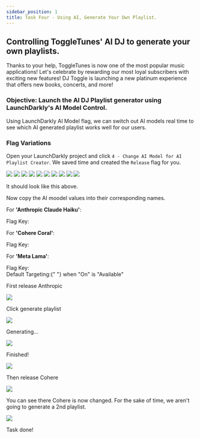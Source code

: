 ```yaml
---
sidebar_position: 1
title: Task Four - Using AI, Generate Your Own Playlist.
---
```



## Controlling ToggleTunes' AI DJ to generate your own playlists.

Thanks to your help, ToggleTunes is now one of the most popular music applications! Let's celebrate by rewarding our most loyal subscribers with exciting new features! DJ Toggle is launching a new platinum experience that offers new books, concerts, and more!

### Objective: Launch the AI DJ Playlist generator using LaunchDarkly's AI Model Control.

Using LaunchDarkly AI Model flag, we can switch out AI models real time to see which AI generated playlist works well for our users.

### Flag Variations

Open your LaunchDarkly project and click `4 - Change AI Model for AI Playlist Creator`. We saved time and created the `Release` flag for you.

<img src="/ai/1aiFlag.png" />
<img src="/ai/2aiEdit.png" />
<img src="/ai/3aiCopy.png" />
<img src="/ai/4aiSaveEdits.png" />
<img src="/ai/5aiComments.png" />
<img src="/ai/6aiTargeting.png" />
<img src="/ai/7aiOnSave.png" />
<img src="/ai/8aiEditAgain.png" />
<img src="/ai/9aiCohere.png" />
<img src="/ai/10aiReview.png" />


It should look like this above.

Now copy the AI moodel values into their corresponding names.

For **'Anthropic Claude Haiku'**:

<div className="flex items-center space-x-3">
  <span className="text-lg text-blue-500 font-bold">Flag Key:</span>
  <CopyField
    value={`{
  "max_tokens_to_sample": 1000,
  "modelId": "anthropic.claude-instant-v1",
  "temperature": 0.3,
  "top_p": 1
}`}
    client:load
  />
</div>

For **'Cohere Coral'**:

<div className="flex items-center space-x-3">
  <span className="text-lg text-blue-500 font-bold">Flag Key:</span>
  <CopyField
    value={`{
  "max_tokens": 1000,
  "modelId": "cohere.command-text-v14",
  "p": 1,
  "temperature": 0.5
}
`}
    client:load
  />
</div>

For **'Meta Lama'**:

<div className="flex items-center space-x-3">
  <span className="text-lg text-blue-500 font-bold">Flag Key:</span>
  <CopyField
    value={`{
    "max_gen_len": 1000,
    "modelId": "meta.llama2-13b-chat-v1",
    "temperature": 0.9,
    "top_p": 1
}
`}
    client:load
  />
</div>

</div>

<div className="flex items-center text-lg font-bold text-blue-500">
  Default Targeting:{" "}
  <span className="text-black dark:text-white font-normal">when "On" is "Available"</span>
</div>

First release Anthropic

<img src="/claudeFlagVariation.png" />

Click generate playlist

<img src="/claudeHomePage1.png" />

Generating...

<img src="/claudeHomePage2.png" />

Finished!

<img src="/claudeHomePage3.png" />

Then release Cohere

<img src="/cohereFlagVariation.png" />

You can see there Cohere is now changed. For the sake of time, we aren't going to generate a 2nd playlist.

<img src="/cohereHomePage1.png" />

Task done!
